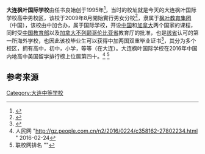 {{Infobox_High_Court
|court_name = 大连枫叶国际学校
| image = Maple Leaf Educational System.jpg
| imagesize = 
| caption = 枫叶教育集团
| established = 1995年
| country = [[中國|中國]]
| location = [[辽宁省|辽宁省]][[大连市|大连市]] 
| website = [http://www.mapleleaf.cn/ 枫叶教育集团]
}}
'''大连枫叶国际学校'''由任书良始创于1995年<ref>{{cite web| url=http://www.mapleleaf.cn/maple/history/index.html| title=枫叶历史| publisher=枫叶官方| accessdate=2013-07-07}}{{dead link|date=2017年12月 |bot=InternetArchiveBot |fix-attempted=yes }}</ref>，当时的校址就是今天的大连枫叶国际学校高中男校区，该校于2009年8月開始實行男女分校<ref>{{cite web | url=http://edu.sina.com.cn/zxx/2013-05-20/1545380877.shtml | title=大连枫叶国际高中男女分校从哪一年开始为何男女分校 | publisher=新浪教育 | accessdate=2013-07-07 | archive-date=2016-04-22 | archive-url=https://web.archive.org/web/20160422150106/http://edu.sina.com.cn/zxx/2013-05-20/1545380877.shtml | dead-url=no }}</ref>，隶属于[[枫叶教育集团|枫叶教育集团]]（中国），该校由中加合办，属于国际学校，开设[[中国|中国]]和[[加拿大|加拿大]]两个国家的课程，同时受[[中華人民共和國教育部|中国教育部]]以及[[加拿大|加拿大]][[不列颠哥伦比亚省|不列颠哥伦比亚省]]教育厅的批准，也是[[不列颠哥伦比亚省|該省]]认可的第一所海外学校，也因此该校毕业生可以获得中加两国双重毕业证书<ref>{{cite web| url=http://mapleleaf.s.edu.runsky.com/home/channel/intro.htm| title=学校介绍（大连枫叶国际学校）| publisher=天健网| accessdate=2013-07-07| deadurl=yes| archiveurl=https://web.archive.org/web/20160509034428/http://mapleleaf.s.edu.runsky.com/home/channel/intro.htm| archivedate=2016-05-09}}</ref>，其分为多个校区，拥有高中，初中，小学，等等（在大连）。大连枫叶国际学校在2016年中国内地高中美国留学排行榜上位居第四十。<ref>人民网 "http://gz.people.com.cn/n2/2016/0224/c358162-27802234.html {{Wayback|url=http://gz.people.com.cn/n2/2016/0224/c358162-27802234.html |date=20161014012748 }}" 2016-02-24</ref> <ref>联校网排名 "{{cite web |url=http://www.collegenode.com/list.php |title=存档副本 |accessdate=2016-04-05 |deadurl=yes |archiveurl=https://web.archive.org/web/20161014013045/http://www.collegenode.com/list.php |archivedate=2016-10-14 }}"</ref>
<!-- 內容尚不完整，歡迎幫助 -->

==参考来源==
<references/>

{{school-stub}}

[[Category:大连中等学校|Category:大连中等学校]]